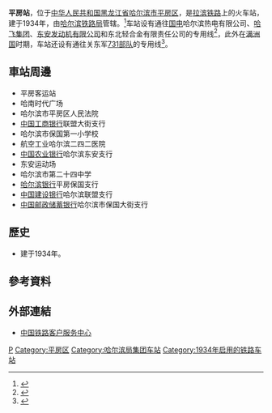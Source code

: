 {{Infobox China railway station
|车站名称 = 平房站
|图片 = Pingfang Railway Station.jpg
|图片介绍 = 
|其他名称 = 
|车站拼音 = Pingfang
|英文名称 = Pingfang Railway Station
|车站代码 = 62678<ref>{{cite book|title=中华人民共和国铁路车站代码（GB/T 10302-2010）|publisher=中国标准出版社|year=2010|isbn=155066140495|ignore-isbn-error=true|pages=27}}</ref>
|电报码 = PFB<ref>{{cite book|author=铁道部电子计算技术中心, 铁道部运输局|title=铁路车站站名代码表：TMIS使用|publisher=中国铁道出版社|location=北京|year=1998|isbn=9787113030995|pages=158}}</ref>
|拼音码 = PFA
|车站位置 = [[黑龙江省|黑龙江省]][[哈尔滨市|哈尔滨市]][[平房区_(哈尔滨市)|平房区]]
|坐标 = 
|归属 = [[哈尔滨铁路局|哈尔滨铁路局]]
|线路 = [[拉滨铁路|拉滨铁路]]
|车站等级 = [[三等站_(中铁)|三等站]]
|月台数目 = 
|股道数目 = 
}}
'''平房站'''，位于[[中华人民共和国|中华人民共和国]][[黑龙江省|黑龙江省]][[哈尔滨市|哈尔滨市]][[平房区_(哈尔滨市)|平房区]]，是[[拉滨铁路|拉滨铁路]]上的火车站，建于1934年，由[[哈尔滨铁路局|哈尔滨铁路局]]管辖。<ref>{{Cite web |url=http://search.huochepiao.com/huochezhan/jieshao/34.htm |title=平房火车站介绍 |accessdate=2018-02-03 |archive-date=2018-02-03 |archive-url=https://web.archive.org/web/20180203235816/http://search.huochepiao.com/huochezhan/jieshao/34.htm |dead-url=no }}</ref>车站设有通往[[中國國電集團|国电]]哈尔滨热电有限公司、[[哈尔滨飞机工业集团|哈飞集团]]、[[东安发动机有限公司|东安发动机有限公司]]和东北轻合金有限责任公司的专用线<ref>{{Cite web |url=http://hyfw.12306.cn/hyinfo/action/FwcszsAction_index?type=1 |title=12306货运站点查询 哈尔滨铁路局 |accessdate=2019-02-25 |archive-date=2016-11-06 |archive-url=https://web.archive.org/web/20161106075157/http://hyfw.12306.cn/hyinfo/action/FwcszsAction_index?type=1 |dead-url=no }}</ref>，此外在[[满洲国|满洲国]]时期，车站还设有通往关东军[[731部队|731部队]]的专用线<ref>{{cite web|title=铁路专用线旧址|url=http://www.731museum.org.cn/system/201401/101255.html|publisher=侵华日军第七三一部队罪证陈列馆|date=2014-01-28|accessdate=2019-02-25|archive-date=2019-02-25|archive-url=https://web.archive.org/web/20190225103525/http://www.731museum.org.cn/system/201401/101255.html|dead-url=no}}</ref>。

==車站周邊==
* 平房客运站
* 哈南时代广场
* 哈尔滨市平房区人民法院
* [[中国工商银行|中国工商银行]]联盟大街支行
* 哈尔滨市保国第一小学校
* 航空工业哈尔滨二四二医院
* [[中国农业银行|中国农业银行]]哈尔滨东安支行
* 东安运动场
* 哈尔滨市第二十四中学
* [[哈尔滨银行|哈尔滨银行]]平房保国支行
* [[中国建设银行|中国建设银行]]哈尔滨联盟支行
* [[中国邮政储蓄银行|中国邮政储蓄银行]]哈尔滨市保国大街支行

==歷史==
* 建于1934年。
==參考資料==
{{reflist}}
==外部連結==
* [http://www.12306.cn/mormhweb/ 中国铁路客户服务中心] {{Wayback|url=http://www.12306.cn/mormhweb/ |date=20180205163941 }}
{{拉滨铁路}}
[[Category:哈尔滨市铁路车站|P]]
[[Category:平房区|Category:平房区]]
[[Category:哈尔滨局集团车站|Category:哈尔滨局集团车站]]
[[Category:1934年启用的铁路车站|Category:1934年启用的铁路车站]]